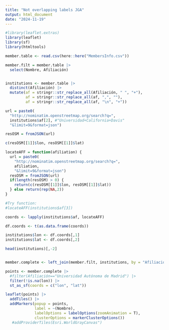 ```yaml
---
title: "Not overlapping labels JGA"
output: html_document
date: "2024-11-19"
---
```



```r

#library(leaflet.extras)
library(leaflet)
library(sf)
library(htmltools)

member.table <- read.csv(here::here("MembersInfo.csv"))

member.filt = member.table |> 
  select(Nombre, Afiliación)


institutions <- member.table |> 
  distinct(Afiliación) |> 
  mutate(af = stringr::str_replace_all(Afiliación, " ", "+"),
         af = stringr::str_replace_all(af, ",", ""),
         af = stringr::str_replace_all(af, "\n", "+"))

url = paste0(
  "http://nominatim.openstreetmap.org/search?q=",
  institutions$af[2], #"Universidad+California+Davis"
  "&limit=9&format=json")

resOSM = fromJSON(url)

c(resOSM[[1]]$lon, resOSM[[1]]$lat)

locateAFF = function(afiliation) {
  url = paste0(
    "http://nominatim.openstreetmap.org/search?q=",
    afiliation,
    "&limit=9&format=json")
  resOSM = fromJSON(url)
  if(length(resOSM) > 0) {
    return(c(resOSM[[1]]$lon, resOSM[[1]]$lat))
  } else return(rep(NA,2)) 
}

#Try function:
#locateAFF(institutions$af[3])

coords <- lapply(institutions$af, locateAFF)

df.coords <- t(as.data.frame(coords))

institutions$lon <- df.coords[,1]
institutions$lat <- df.coords[,2]

head(institutions)[,-2]


member.complete <- left_join(member.filt, institutions, by = "Afiliación")

points <- member.complete |> 
  #filter(Afiliación=="Universidad Autónoma de Madrid") |> 
  filter(!is.na(lon)) |> 
  st_as_sf(coords = c("lon", "lat"))

leaflet(points) |> 
  addTiles() |> 
  addMarkers(popup = points, 
             label = ~(Nombre),
             labelOptions = labelOptions(zoomAnimation = T),
             clusterOptions = markerClusterOptions())
   #addProviderTiles(Esri.WorldGrayCanvas")
  
```